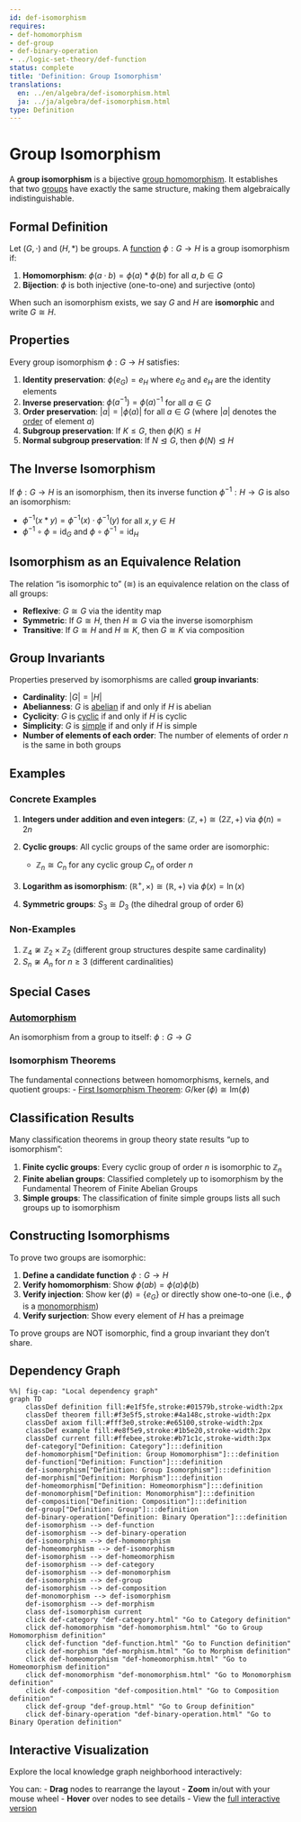```yaml
---
id: def-isomorphism
requires:
- def-homomorphism
- def-group
- def-binary-operation
- ../logic-set-theory/def-function
status: complete
title: 'Definition: Group Isomorphism'
translations:
  en: ../en/algebra/def-isomorphism.html
  ja: ../ja/algebra/def-isomorphism.html
type: Definition
---
```


# Group Isomorphism {#def-isomorphism}

A **group isomorphism** is a bijective [group homomorphism](def-homomorphism.qmd). It establishes that two [groups](def-group.qmd) have exactly the same structure, making them algebraically indistinguishable.

## Formal Definition

Let $(G, \cdot)$ and $(H, *)$ be groups. A [function](../logic-set-theory/def-function.qmd) $\phi: G \to H$ is a group isomorphism if:

1. **Homomorphism**: $\phi(a \cdot b) = \phi(a) * \phi(b)$ for all $a, b \in G$
2. **Bijection**: $\phi$ is both injective (one-to-one) and surjective (onto)

When such an isomorphism exists, we say $G$ and $H$ are **isomorphic** and write $G \cong H$.

## Properties

Every group isomorphism $\phi: G \to H$ satisfies:

1. **Identity preservation**: $\phi(e_G) = e_H$ where $e_G$ and $e_H$ are the identity elements
2. **Inverse preservation**: $\phi(a^{-1}) = \phi(a)^{-1}$ for all $a \in G$
3. **Order preservation**: $|a| = |\phi(a)|$ for all $a \in G$ (where $|a|$ denotes the [order](def-order.qmd) of element $a$)
4. **Subgroup preservation**: If $K \leq G$, then $\phi(K) \leq H$
5. **Normal subgroup preservation**: If $N \trianglelefteq G$, then $\phi(N) \trianglelefteq H$

## The Inverse Isomorphism

If $\phi: G \to H$ is an isomorphism, then its inverse function $\phi^{-1}: H \to G$ is also an isomorphism:

- $\phi^{-1}(x * y) = \phi^{-1}(x) \cdot \phi^{-1}(y)$ for all $x, y \in H$
- $\phi^{-1} \circ \phi = \text{id}_G$ and $\phi \circ \phi^{-1} = \text{id}_H$

## Isomorphism as an Equivalence Relation

The relation "is isomorphic to" ($\cong$) is an equivalence relation on the class of all groups:

- **Reflexive**: $G \cong G$ via the identity map
- **Symmetric**: If $G \cong H$, then $H \cong G$ via the inverse isomorphism
- **Transitive**: If $G \cong H$ and $H \cong K$, then $G \cong K$ via composition

## Group Invariants

Properties preserved by isomorphisms are called **group invariants**:

- **Cardinality**: $|G| = |H|$
- **Abelianness**: $G$ is [abelian](def-abelian-group.qmd) if and only if $H$ is abelian
- **Cyclicity**: $G$ is [cyclic](def-cyclic-group.qmd) if and only if $H$ is cyclic
- **Simplicity**: $G$ is [simple](def-simple-group.qmd) if and only if $H$ is simple
- **Number of elements of each order**: The number of elements of order $n$ is the same in both groups

## Examples

### Concrete Examples

1. **Integers under addition and even integers**: $(\mathbb{Z}, +) \cong (2\mathbb{Z}, +)$ via $\phi(n) = 2n$

2. **Cyclic groups**: All cyclic groups of the same order are isomorphic:
   - $\mathbb{Z}_n \cong C_n$ for any cyclic group $C_n$ of order $n$

3. **Logarithm as isomorphism**: $(\mathbb{R}^+, \times) \cong (\mathbb{R}, +)$ via $\phi(x) = \ln(x)$

4. **Symmetric groups**: $S_3 \cong D_3$ (the dihedral group of order 6)

### Non-Examples

1. $\mathbb{Z}_4 \not\cong \mathbb{Z}_2 \times \mathbb{Z}_2$ (different group structures despite same cardinality)
2. $S_n \not\cong A_n$ for $n \geq 3$ (different cardinalities)

## Special Cases

### [Automorphism](def-automorphism.qmd)
An isomorphism from a group to itself: $\phi: G \to G$

### Isomorphism Theorems
The fundamental connections between homomorphisms, kernels, and quotient groups:
- [First Isomorphism Theorem](thm-first-isomorphism.qmd): $G/\ker(\phi) \cong \text{Im}(\phi)$

## Classification Results

Many classification theorems in group theory state results "up to isomorphism":

1. **Finite cyclic groups**: Every cyclic group of order $n$ is isomorphic to $\mathbb{Z}_n$
2. **Finite abelian groups**: Classified completely up to isomorphism by the Fundamental Theorem of Finite Abelian Groups
3. **Simple groups**: The classification of finite simple groups lists all such groups up to isomorphism

## Constructing Isomorphisms

To prove two groups are isomorphic:

1. **Define a candidate function** $\phi: G \to H$
2. **Verify homomorphism**: Show $\phi(ab) = \phi(a)\phi(b)$
3. **Verify injection**: Show $\ker(\phi) = \{e_G\}$ or directly show one-to-one (i.e., $\phi$ is a [monomorphism](../category-theory/def-monomorphism.qmd))
4. **Verify surjection**: Show every element of $H$ has a preimage

To prove groups are NOT isomorphic, find a group invariant they don't share.

## Dependency Graph

```mermaid
%%| fig-cap: "Local dependency graph"
graph TD
    classDef definition fill:#e1f5fe,stroke:#01579b,stroke-width:2px
    classDef theorem fill:#f3e5f5,stroke:#4a148c,stroke-width:2px
    classDef axiom fill:#fff3e0,stroke:#e65100,stroke-width:2px
    classDef example fill:#e8f5e9,stroke:#1b5e20,stroke-width:2px
    classDef current fill:#ffebee,stroke:#b71c1c,stroke-width:3px
    def-category["Definition: Category"]:::definition
    def-homomorphism["Definition: Group Homomorphism"]:::definition
    def-function["Definition: Function"]:::definition
    def-isomorphism["Definition: Group Isomorphism"]:::definition
    def-morphism["Definition: Morphism"]:::definition
    def-homeomorphism["Definition: Homeomorphism"]:::definition
    def-monomorphism["Definition: Monomorphism"]:::definition
    def-composition["Definition: Composition"]:::definition
    def-group["Definition: Group"]:::definition
    def-binary-operation["Definition: Binary Operation"]:::definition
    def-isomorphism --> def-function
    def-isomorphism --> def-binary-operation
    def-isomorphism --> def-homomorphism
    def-homeomorphism --> def-isomorphism
    def-isomorphism --> def-homeomorphism
    def-isomorphism --> def-category
    def-isomorphism --> def-monomorphism
    def-isomorphism --> def-group
    def-isomorphism --> def-composition
    def-monomorphism --> def-isomorphism
    def-isomorphism --> def-morphism
    class def-isomorphism current
    click def-category "def-category.html" "Go to Category definition"
    click def-homomorphism "def-homomorphism.html" "Go to Group Homomorphism definition"
    click def-function "def-function.html" "Go to Function definition"
    click def-morphism "def-morphism.html" "Go to Morphism definition"
    click def-homeomorphism "def-homeomorphism.html" "Go to Homeomorphism definition"
    click def-monomorphism "def-monomorphism.html" "Go to Monomorphism definition"
    click def-composition "def-composition.html" "Go to Composition definition"
    click def-group "def-group.html" "Go to Group definition"
    click def-binary-operation "def-binary-operation.html" "Go to Binary Operation definition"
```

## Interactive Visualization

Explore the local knowledge graph neighborhood interactively:

::: {.graph-viz data-id="def-isomorphism" data-width="700" data-height="500"}
:::

You can:
- **Drag** nodes to rearrange the layout
- **Zoom** in/out with your mouse wheel
- **Hover** over nodes to see details
- View the [full interactive version](../../output/interactive/def-isomorphism.html){target="_blank"}

